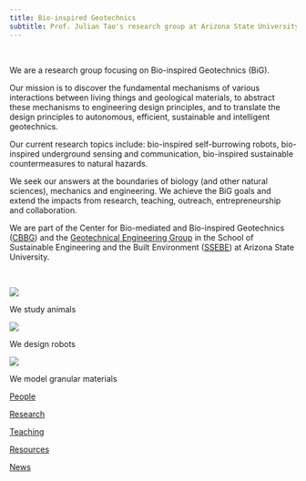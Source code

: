 ```yaml
---
title: Bio-inspired Geotechnics 
subtitle: Prof. Julian Tao's research group at Arizona State University
---
```


<br>

We are a research group focusing on Bio-inspired Geotechnics (BiG).

Our mission is to discover the fundamental mechanisms of various interactions between living things and geological materials, to abstract these mechanisms to engineering design principles, and to translate the design principles to autonomous, efficient, sustainable and intelligent geotechnics.

Our current research topics include: bio-inspired self-burrowing robots, bio-inspired underground sensing and communication, bio-inspired sustainable countermeasures to natural hazards.

We seek our answers at the boundaries of biology (and other natural sciences), mechanics and engineering.
We achieve the BiG goals and extend the impacts from research, teaching, outreach, entrepreneurship and collaboration.

We are part of the Center for Bio-mediated and Bio-inspired Geotechnics ([CBBG](https://cbbg.engineering.asu.edu/)) and the [Geotechnical Engineering Group](https://geotechasu.github.io/soilrocks/) in the School of Sustainable Engineering and the Built Environment ([SSEBE](https://ssebe.engineering.asu.edu/)) at Arizona State University.

<br>

::: {.card-group .center}

::: {.card .border-light}
![](img/clams.png)

::: {.card-body}
We study animals
:::
:::

::: {.card .border-light}
![](img/softrobots.png)

::: {.card-body}
We design robots 
:::
:::

::: {.card .border-light}
![](img/photoelastics.png)

::: {.card-body}
We model granular materials
:::
:::

:::


::: {.card-group .center}

::: {.card .border-light}
[](./people.qmd){.bi .bi-people .huge}

::: {.card-body}
[People](./people.qmd){.btn .btn-primary}
:::
:::

::: {.card .border-light}
[](./research.qmd){.bi .bi-book-half .huge}

::: {.card-body}
[Research](./research.qmd){.btn .btn-primary}
:::
:::

::: {.card .border-light}
[](./teaching.qmd){.bi .bi-easel .huge}

::: {.card-body}
[Teaching](./teaching.qmd){.btn .btn-primary}
:::
:::

::: {.card .border-light}
[](./resources.qmd){.bi .bi-gear-wide-connected .huge}

::: {.card-body}
[Resources](./resources.qmd){.btn .btn-primary}
:::
:::

::: {.card .border-light}
[](./news.qmd){.bi .bi-newspaper .huge}

::: {.card-body}
[News](./news.qmd){.btn .btn-primary}
:::
:::

:::
